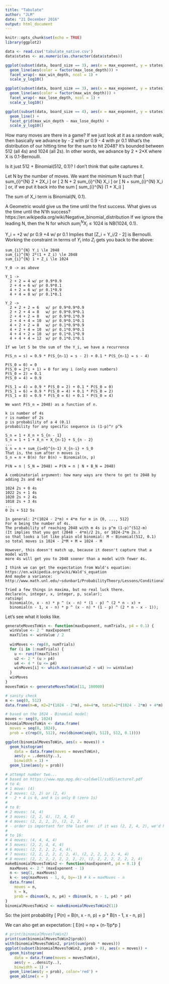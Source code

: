 ```yaml
---
title: "Tabulate"
author: "JLM"
date: "21 December 2016"
output: html_document
---
```


```r
knitr::opts_chunk$set(echo = TRUE)
library(ggplot2)
```

```r
data <- read.csv('tabulate_native.csv')
data$states <- as.numeric(as.character(data$states))
```

```r
ggplot(subset(data, board_size == 3), aes(x = max_exponent, y = states)) +
  geom_line(aes(color = factor(max_lose_depth))) +
  facet_wrap(~ max_win_depth, ncol = 1) +
  scale_y_log10()
```

```r
ggplot(subset(data, board_size == 3), aes(x = max_exponent, y = states)) +
  geom_line(aes(color = factor(max_win_depth))) +
  facet_wrap(~ max_lose_depth, ncol = 1) +
  scale_y_log10()
```

```r
ggplot(subset(data, board_size == 4), aes(x = max_exponent, y = states)) +
  geom_line() +
  facet_grid(max_win_depth ~ max_lose_depth) +
  scale_y_log10()
```

How many moves are there in a game?
If we just look at it as a random walk, then basically we advance by
- 2 with pr 0.9
- 4 with pr 0.1
What's the distribution of our hitting time for the sum to hit 2048?
It's bounded between 512 (all 4s) and 1024 (all 2s).
In other words, we advance by 2 + 2*X where X is 0.1-Bernoulli.

Is it just 512 + Binomial(512, 0.1)? I don't think that quite captures it.

Let N by the number of moves. We want the minimum N such that
\[
sum_{i}^{N} 2 + 2X_i \le 2048
\]
or
\[
2 N + 2 sum_{i}^{N} X_i \le 2048
\]
or
\[
N + sum_{i}^{N} X_i \le 1024
\]
or, if we put it back into the sum
\[
sum_{i}^{N} (1 + X_i) \le 1024
\]

The sum of X_i term is Binomial(N, 0.1).

A Geometric would give us the time until the first success.
What gives us the time until the N'th success?
https://en.wikipedia.org/wiki/Negative_binomial_distribution
If we ignore the leading N, then the N for which $sum_{i}^N X_i \le 1024$ is NB(1024, 0.1).

Y_i = +2 w/ pr 0.9
      +4 w/ pr 0.1
Implies that \[Z_i = Y_i/2 - 2\] is Bernoulli.
Working the constraint in terms of $Y_i$ into $Z_i$ gets you back to the above:
```
sum_{i}^{N} Y_i \le 2048
sum_{i}^{N} 2*(1 + Z_i) \le 2048
sum_{i}^{N} 1 + Z_i \le 1024

Y_0 -> as above

Y_1 -> 
  2 + 2 = 4 w/ pr 0.9*0.9
  2 + 4 = 6 w/ pr 0.9*0.1
  4 + 2 = 6 w/ pr 0.1*0.9
  4 + 4 = 8 w/ pr 0.1*0.1
  
Y_2 ->
  2 + 2 + 2 = 6   w/ pr 0.9*0.9*0.9
  2 + 2 + 4 = 8   w/ pr 0.9*0.9*0.1
  2 + 4 + 2 = 8   w/ pr 0.9*0.1*0.9
  2 + 4 + 4 = 10  w/ pr 0.9*0.1*0.1
  4 + 2 + 2 = 8   w/ pr 0.1*0.9*0.9
  4 + 2 + 4 = 10  w/ pr 0.1*0.9*0.1
  4 + 4 + 2 = 10  w/ pr 0.1*0.1*0.9
  4 + 4 + 4 = 12  w/ pr 0.1*0.1*0.1
  
If we let S be the sum of the Y_i, we have a recurrence

P(S_n = s) = 0.9 * P(S_{n-1} = s - 2) + 0.1 * P(S_{n-1} = s - 4)

P(S_0 = 0) = 0
P(S_0 = 2*i + 1) = 0 for any i (only even numbers)
P(S_0 = 2) = 0.1
P(S_0 = 4) = 0.9

P(S_1 = 4) = 0.9 * P(S_0 = 2) + 0.1 * P(S_0 = 0)
P(S_1 = 6) = 0.9 * P(S_0 = 4) + 0.1 * P(S_0 = 2)
P(S_1 = 8) = 0.9 * P(S_0 = 6) + 0.1 * P(S_0 = 4)

We want P(S_n = 2048) as a function of n.

k is number of 4s
r is number of 2s
p is probability of a 4 (0.1)
probability for any specific sequence is (1-p)^r p^k

S_n = 1 + X_n + S_{n - 1}
S_n = 1 + 1 + X_n + X_{n-1} + S_{n - 2}
...
S_n = n + sum_{i=0}^{n-1} X_{n-i} + S_0
That is, the sum after n moves is
S_n = n + B(n) for B(n) ~ Binomial(n, p)

P(N = n | S_N = 2048) = P(N = n | N + B_N = 2048)

A combinatorial argument: how many ways are there to get to 2048 by adding 2s and 4s?

1024 2s + 0 4s
1022 2s + 1 4s
1020 2s + 2 4s
1018 2s + 3 4s
...
0 2s + 512 5s

In general: 2*(1024 - 2*m) + 4*m for m in {0, ..., 512}
For m being the number of 4s.
The probability of reaching 2048 with m 4s is p^m (1-p)^(512-m)
(It implies that you got (2048 - 4*m)/2 2s, or 1024-2*m 2s.)
so that looks a lot like plain old binomial: M ~ Binomial(512, 0.1)
so total moves is 1024 - 2*M + M = 1024 - M

However, this doesn't match up, because it doesn't capture that a model with
more 4s will get you to 2048 sooner than a model with fewer 4s.

I think we can get the expectation from Wald's equation:
https://en.wikipedia.org/wiki/Wald's_equation
And maybe a variance:
http://www.math.unl.edu/~sdunbar1/ProbabilityTheory/Lessons/Conditionals/RandomSums/randsum.shtml

Tried a few things in maxima, but no real luck there.
declare(n, integer, x, integer, p, scalar);
ratsimp(
  binomial(n, x - n) * p ^ (x - n) * (1 - p) ^ (2 * n - x) +
  binomial(n - 1, x - n) * p ^ (x - n) * (1 - p) ^ (2 * n - x - 1));
```

Let's see what it looks like.

```r
generateMovesToWin <- function(maxExponent, numTrials, p4 = 0.1) {
  winValue <- 2 ^ maxExponent
  maxTiles <- winValue / 2
  
  winMoves <- rep(0, numTrials)
  for (i in 1:numTrials) {
    u <- runif(maxTiles)
    u2 <- 2 * (u > p4)
    u4 <- 4 * (u <= p4)
    winMoves[i] <- which.max(cumsum(u2 + u4) >= winValue)
  }
  winMoves
}
movesToWin <- generateMovesToWin(11, 100000)
```

```r
# sanity check
m <- seq(0, 512)
data.frame(m=m, m2=2*(1024 - 2*m), m4=4*m, total=2*(1024 - 2*m) + 4*m)
```

```r
# based on the 1024 - Binomial model:
moves <- seq(0, 1024)
binomialMovesToWin <- data.frame(
  moves = seq(0, 1024),
  prob = c(rep(0, 512), rev(dbinom(seq(0, 512), 512, 0.1))))
```

```r
ggplot(binomialMovesToWin, aes(x = moves)) +
  geom_histogram(
    data = data.frame(moves = movesToWin),
    aes(y = ..density..),
    binwidth = 1) +
  geom_line(aes(y = prob))
```

```r
# attempt number two...
# based on https://www.mpp.mpg.de/~caldwell/ss05/Lecture7.pdf
# to 4:
# 1 move: (4)
# 2 moves: (2, 2) or (2, 4)
# - 2 + 4 is 6, and k is only 0 (zero 1s)
#
# to 8:
# 2 moves: (4, 4)
# 3 moves: (2, 2, 4), (2, 4, 4)
# 4 moves: (2, 2, 2, 2), (2, 2, 2, 4)
# - order is important for the last one: if it was (2, 2, 4, 2), we'd have won in 3
#
# to 16:
# 4 moves: (4, 4, 4, 4)
# 5 moves: (2, 2, 4, 4, 4)
# 6 moves: (2, 2, 2, 2, 4, 4), 
# 7 moves: (2, 2, 2, 2, 2, 2, 4), (2, 2, 2, 2, 2, 4, 4)
# 8 moves: (2, 2, 2, 2, 2, 2, 2, 2), (2, 2, 2, 2, 2, 2, 2, 4)
makeBinomialMovesToWin2 <- function(maxExponent, p4 = 0.1) {
  maxMoves <- 2 ^ (maxExponent - 1)
  n <- seq(1, maxMoves)
  k <- seq(maxMoves - 1, 0, by=-1) # k = maxMoves - n
  data.frame(
    moves = n,
    k = k,
    prob = dbinom(k, n, p4) + dbinom(k, n - 1, p4) * p4)
}
binomialMovesToWin2 <- makeBinomialMovesToWin2(11)
```

So: the joint probability
\[
P(n) = B(n, x - n, p) + p * B(n - 1, x - n, p)
\]

We can also get an expectation:
\[
E(n) = np + (n-1)p*p
\]

```r
# print(binomialMovesToWin2)
print(sum(binomialMovesToWin2$prob))
with(binomialMovesToWin2, print(sum(prob * moves)))
ggplot(subset(binomialMovesToWin2, prob > 0), aes(x = moves)) +
  geom_histogram(
    data = data.frame(moves = movesToWin),
    aes(y = ..density..),
    binwidth = 1) +
  geom_line(aes(y = prob), color='red') +
  geom_abline(x = )
```

